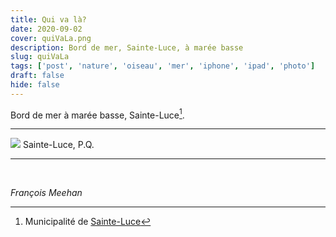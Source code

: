 ```yaml
---
title: Qui va là?
date: 2020-09-02
cover: quiVaLa.png
description: Bord de mer, Sainte-Luce, à marée basse
slug: quiVaLa
tags: ['post', 'nature', 'oiseau', 'mer', 'iphone', 'ipad', 'photo']
draft: false
hide: false
---
```



 Bord de mer à marée basse, Sainte-Luce[^1].


---


<Flex>
  <Card width={[ 256, 320 ]} mx='auto'>
    <Image src='quiVaLa.png'/>
    <Text>
      Sainte-Luce, P.Q.
    </Text>
  </Card>
</Flex>

---


<br/>

*François Meehan*

[^1]: Municipalité de [Sainte-Luce](https://sainteluce.ca/tourisme/activite.php)